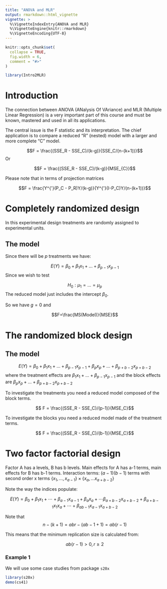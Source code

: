 ```yaml
---
title: "ANOVA and MLR"
output: rmarkdown::html_vignette
vignette: >
  %\VignetteIndexEntry{ANOVA and MLR}
  %\VignetteEngine{knitr::rmarkdown}
  %\VignetteEncoding{UTF-8}
---
```


```r
knitr::opts_chunk$set(
  collapse = TRUE,
  fig.width = 6,
  comment = "#>"
)
```

```r
library(Intro2MLR)
```


# Introduction

The connection between ANOVA (ANalysis Of VAriance) and MLR (Multiple Linear Regression) is a very important part of this course and must be known, mastered and used in all its applications.

The central issue is the F statistic and its interpretation. The chief application is to compare a reduced "R" (nested) model with a larger and more complete "C" model.

$$F = \frac{(SSE_R - SSE_C)/(k-g)}{SSE_C/(n-(k+1))}$$
Or 

$$F = \frac{(SSE_R - SSE_C)/(k-g)}{MSE_{C}}$$

Please note that in terms of projection matrices

$$F = \frac{Y^{'}(P_C - P_R)Y/(k-g)}{Y^{'}(I-P_C)Y/(n-(k+1))}$$

# Completely randomized design

In this experimental design treatments are randomly assigned to experimental units.

## The model 

Since there will be $p$ treatments we have:

$$E(Y)=\beta_0 + \beta_1x_1 + \ldots + \beta_{p-1}x_{p-1}$$
Since we wish to test 

$$H_0: \mu_1 = \ldots =\mu_p$$
The reduced model just includes the intercept $\beta_0$.

So we have $g=0$ and 

$$F=\frac{MS(Model)}{MSE}$$

# The randomized block design

## The model

$$E(Y) = \beta_0 + \beta_1x_1+\ldots + \beta_{p-1}x_{p-1} + \beta_px_p +\ldots + \beta_{p+b-2}x_{p+b-2} $$
where the treatment effects are $\beta_1x_1+\ldots + \beta_{p-1}x_{p-1}$ and the block effects are $\beta_px_p +\ldots + \beta_{p+b-2}x_{p+b-2}$

To investigate the treatments you need a reduced model composed of the block terms.


$$ F = \frac{(SSE_R - SSE_C)/(p-1)}{MSE_C}$$

To investigate the blocks you need a reduced model made of the treatment terms.


$$ F = \frac{(SSE_R - SSE_C)/(b-1)}{MSE_C}$$


# Two factor factorial design

Factor A has a levels, B has  b levels. Main effects for A has a-1 terms, main effects for  B has b-1 terms. Interaction terms: $(a-1)(b-1)$ terms with second order x terms $\{x_1,\ldots ,x_{a-1}\}\times \{ x_{a},\ldots x_{a+b-2}\}$

Note the way the indices populate:

$$E(Y) = \beta_0 + \beta_1x_1 + \cdots + \beta_{a-1}x_{a-1} + \beta_{a}x_{a}+\cdots \beta_{a+b-2}x_{a+b-2} + \beta_{a+b-1}x_{1}x_{a} +\cdots + \beta_{ab-1}x_{a-1}x_{a+b-2}$$

Note that $$n-(k+1) = abr-(ab-1+1)= ab(r-1)$$


This means that the minimum replication size is calculated from:

$$ab(r-1)>0, r\ge 2$$

### Example 1


We will use some case studies from package `s20x`

```r
library(s20x)
demo(cs41)
```

